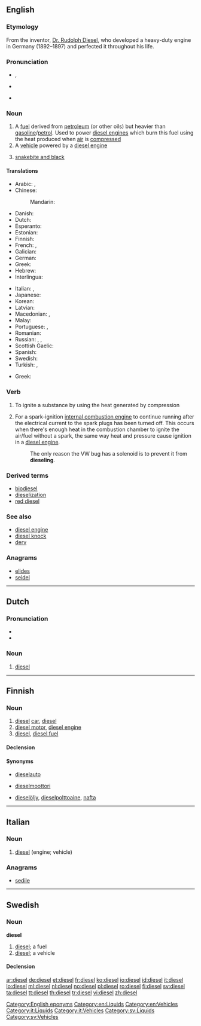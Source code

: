 {{also|Diesel}}
==English==
{{slim-wikipedia}}

===Etymology===
From the inventor, [[w:Rudolph Diesel|Dr. Rudolph Diesel]], who developed a heavy-duty engine in Germany (1892–1897) and perfected it throughout his life.

===Pronunciation===
* {{enPR|dē'zəl}}, {{IPA|/ˈdiːzəl/}}
* {{a|US}} {{IPA|/ˈdizəl/|/ˈdisəl/}}
* {{rhymes|iːzəl}}

===Noun===
{{en-noun|~}}

# A [[fuel]] derived from [[petroleum]] (or other oils) but heavier than [[gasoline]]/[[petrol]]. Used to power [[diesel engine]]s which burn this fuel using the heat produced when [[air]] is [[compress]]ed
# A [[vehicle]] powered by a [[diesel engine]]
# {{context|UK|slang|lang=en}} [[snakebite and black]]

====Translations====
{{trans-top|fuel}}
* Arabic: {{t|ar|ديزل|m|tr=dīzal, dīzel|sc=Arab}}, {{t|ar|سولار|m|tr=sōlār|sc=Arab}}
* Chinese:
*: Mandarin: {{t+|cmn|柴油|tr=cháiyóu|sc=Hani}}
* Danish: {{t|da|diesel|c}}
* Dutch: {{t+|nl|diesel|m}}
* Esperanto: {{t|eo|dizelo}}
* Estonian: {{t|et|diisel}}
* Finnish: {{t+|fi|diesel}}
* French: {{t+|fr|diésel|m}}, {{t+|fr|gazole|m}}
* Galician: {{t|gl|diésel|m}}
* German: {{t+|de|Diesel|m}}
* Greek: {{t+|el|ντίζελ|n|f}}
* Hebrew: {{t|he|דיזל|m|tr=dizel|sc=Hebr}}
* Interlingua: {{t|ia|diesel}}
{{trans-mid}}
* Italian: {{t+|it|diesel|m}}, {{t+|it|gasolio|m}}
* Japanese: {{t|ja|軽油|tr=けいゆ, keiyu}}
* Korean: {{t+|ko|경유|tr=gyeong-yu|sc=Kore}}
* Latvian: {{t|lv|dīzelis}}
* Macedonian: {{t|mk|дизел|m|tr=dízel}}, {{t|mk|нафта|f|tr=náfta}}
* Malay: {{t|ms|diesel}}
* Portuguese: {{t|pt|diesel|m}}, {{t|pt|óleo diesel|m}}
* Romanian: {{t+|ro|motorină|f}}
* Russian: {{t+|ru|дизель|m|tr=dízelʹ}}, {{t+|ru|солярка|f|tr=soljárka|sc=Cyrl}}, {{t|ru|дизельное топливо|n|tr=dízelʹnoje tóplivo|sc=Cyrl}}
* Scottish Gaelic: {{t|gd|dìosal|m}}
* Spanish: {{t|es|diésel|m}}
* Swedish: {{t+|sv|diesel|c}}
* Turkish: {{t+|tr|mazot}}, {{t+|tr|motorin}}
{{trans-bottom}}

{{trans-top|vehicle, engine}}
* Greek: {{t+|el|ντίζελ|n|f}}
{{trans-mid}}
{{trans-bottom}}

===Verb===
{{en-verb}}

# To ignite a substance by using the heat generated by compression
# {{context|automotive|lang=en}} For a spark-ignition [[internal combustion engine]] to continue running after the electrical current to the spark plugs has been turned off.  This occurs when there's enough heat in the combustion chamber to ignite the air/fuel without a spark, the same way heat and pressure cause ignition in a [[diesel engine]].
#: The only reason the VW bug has a solenoid is to prevent it from '''dieseling'''.

===Derived terms===
* [[biodiesel]]
* [[dieselization]]
* [[red diesel]]

===See also===
* [[diesel engine]]
* [[diesel knock]]
* [[derv]]

===Anagrams===
* [[elides#English|elides]]
* [[seidel#English|seidel]]

[[Category:English eponyms]]
[[Category:en:Liquids]]
[[Category:en:Vehicles]]

----

==Dutch==

===Pronunciation===
* {{IPA|lang=nl|/ˈdi.zəl/}}
* {{audio|Nl-diesel.ogg|Audio}}

===Noun===
{{nl-noun|m|-|-}}

# [[diesel#English|diesel]]

----

==Finnish==

===Noun===
{{fi-noun}}

# [[diesel#English|diesel]] [[car]], [[diesel#English|diesel]] {{gloss|automobile powered with a diesel motor}}
# [[diesel motor]], [[diesel engine]]
# [[diesel#English|diesel]], [[diesel fuel]]

====Declension====
{{fi-decl-paperi|diesel|ä|i=0}}

====Synonyms====
* {{sense|diesel car}} [[dieselauto]]
* {{sense|diesel motor}} [[dieselmoottori]]
* {{sense|diesel fuel}} [[dieselöljy]], [[dieselpolttoaine]], [[nafta]]

----

==Italian==

===Noun===
{{head|it|noun|g=m|invariable}}

# [[#English|diesel]] (engine; vehicle)

===Anagrams===
* [[sedile#Italian|sedile]]

[[Category:it:Liquids]]
[[Category:it:Vehicles]]

----

==Swedish==

===Noun===
'''diesel''' {{g|c}}

# [[#English|diesel]]; a fuel
# [[#English|diesel]]; a vehicle

====Declension====
{{sv-noun-irreg-c|2=dieseln|3=dieslar}}

[[Category:sv:Liquids]]
[[Category:sv:Vehicles]]

[[ar:diesel]]
[[de:diesel]]
[[et:diesel]]
[[fr:diesel]]
[[ko:diesel]]
[[io:diesel]]
[[id:diesel]]
[[it:diesel]]
[[lo:diesel]]
[[ml:diesel]]
[[nl:diesel]]
[[no:diesel]]
[[pl:diesel]]
[[ro:diesel]]
[[fi:diesel]]
[[sv:diesel]]
[[ta:diesel]]
[[tt:diesel]]
[[th:diesel]]
[[tr:diesel]]
[[vi:diesel]]
[[zh:diesel]]